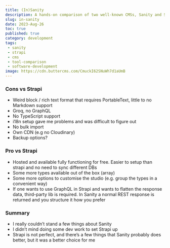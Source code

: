 ```yaml
---
title: (In)Sanity
description: A hands-on comparison of two well-known CMSs, Sanity and Strapi - and why I picked Strapi in the end
slug: in-sanity
date: 2023-Aug-26
toc: true
published: true
category: development
tags:
 - sanity
 - strapi
 - cms
 - tool-comparison
 - software-development
image: https://cdn.buttercms.com/CmuckI62SNuWh7d1aUmB
---
```


### Cons vs Strapi

- Weird block / rich text format that requires PortableText, little to no Markdown support
- Groq, no GraphQL
- No TypeScript support
- i18n setup gave me problems and was difficult to figure out
- No bulk import
- Own CDN (e.g no Cloudinary)
- Backup options?

### Pro vs Strapi

- Hosted and available fully functioning for free. Easier to setup than strapi and no need to sync different DBs
- Some more types available out of the box (array)
- Some more options to customise the studio (e.g. group the types in a convenient way)
- If one wants to use GraphQL in Strapi and wants to flatten the response data, third-party lib is required. In Sanity a normal REST response is returned and you structure it how you prefer

### Summary

- I really couldn’t stand a few things about Sanity
- I didn’t mind doing some dev work to set Strapi up
- Strapi is not perfect, and there’s a few things that Sanity probably does better, but it was a better choice for me
